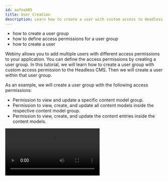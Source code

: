 ```yaml
---
id: aafeab85
title: User Creation
description: Learn how to create a user with custom access to Headless CMS.
---
```



<Alert type="success" title="WHAT YOU'LL LEARN">

- how to create a user group
- how to define access permissions for a user group
- how to create a user

</Alert>

Webiny allows you to add multiple users with different access permissions to your application. You can define the access permissions by creating a user group.
In this tutorial, we will learn how to create a user group with custom access permission to the Headless CMS. Then we will create a user within that user group.

As an example, we will create a user group with the following access permissions:

- Permission to view and update a specific content model group.
- Permission to view, create, and update all content models inside the respective content model group.
- Permission to view, create, and update the content entries inside the content models.

<Video src={userCreation} controls={true} />

We will do this in 3 steps:

- Step 1: Create a user group.
- Step 2: Define access permissions.
- Step 3: Create user within the user group.

## Step 1: Create a User Group

1. From the **Side Menu**, Click **Settings** > **ACCESS MANAGEMENT** > **Groups**.

2. Click **+ NEW GROUP**.

   ✔️ The form to create a new user group opens.

3. In the **Name** textbox, type **E-Commerce**.

4. In the **Slug** textbox, type **e-commerce**.

5. In the **Description** textbox, type **User group for E-Commerce Managers**.

## Step 2: Define Access Permissions

1. Under the **Permissions** section, in the **Content** accordion, click **All locales**.

2. Under the **Permissions** section, click **Headless CMS**.

   ✔️ The **Headless CMS** accordion opens.

3. In the **Access Level** dropdown, click **Custom access**.

4. Under **GRAPHQL API TYPES**, select all the three checkboxes (**Read**, **Manage**, and **Preview**).

5. Under the **CONTENT MODEL GROUPS** section:

   a. In the **Access Scope** dropdown, click **Only specific groups**.

   ✔️ A list of content model groups in the current locale appears.

   b. Select the **E-Commerce** checkbox.

   c. In the **Primary Actions** dropdown, click **Read, write**.

6. Under the **CONTENT MODELS** section:

   a. In the **Access Scope** dropdown, click **All models**.

   b. In the **Primary Actions** dropdown, click **Read, write**.

7. Under the **CONTENT ENTRIES** section:

   a. In the **Access Scope** dropdown, click **All entries**.

   b. In the **Primary Actions** dropdown, click **Read, write**.

8. Under **PUBLISHING ACTIONS**, check both - **Publish** and **Unpublish** checkboxes.

9. Click **SAVE GROUP**.

   ✔️ The message "Group saved successfully!" displays.

## Step 3: Create User

1. From the **Side Menu**, Click **Settings** > **ADMIN USERS** > **Users**

2. Click **+ NEW USER**.

   ✔️ The **New User** screen opens.

3. In the **First Name** textbox, type _new user's first name_ (e.g. John).

4. In the **Last Name** textbox, type _new user's last name_ (e.g. Doe).

5. In the **Email** textbox, type _new user's email_ (e.g. johndoe@example.com).

6. In the **Password** textbox, type _new user's password_.

7. In the **Group** dropdown, click **E-Commerce**.

8. Click **SAVE USER**.

   ✔️ The message "User saved successfully." displays.
